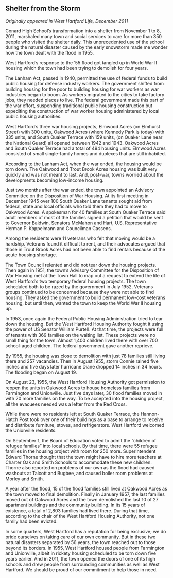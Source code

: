 ## Shelter from the Storm {-}

*Originally appeared in West Hartford Life, December 2011*

Conard High School’s transformation into a shelter from November 1 to 8, 2011, marshaled many town and social services to care for more than 350 people who visited the shelter daily. This unprecedented use of the school during the natural disaster caused by the early snowstorm made me wonder how the town dealt with the flood in 1955.

West Hartford’s response to the ’55 flood got tangled up in World War II housing which the town had been trying to demolish for four years.

The Lanham Act, passed in 1940, permitted the use of federal funds to build public housing for defense industry workers. The government shifted from building housing for the poor to building housing for war workers as war industries began to boom. As workers migrated to the cities to take factory jobs, they needed places to live. The federal government made this part of the war effort, suspending traditional public housing construction but expediting the construction of war worker housing administered by local public housing authorities.

West Hartford’s three war housing projects, Elmwood Acres (on Elmhurst Street) with 300 units, Oakwood Acres (where Kennedy Park is today) with 335 units, and South Quaker Terrace with 159 units, (on Quaker Lane near the National Guard) all opened between 1942 and 1943. Oakwood Acres and South Quaker Terrace had a total of 494 housing units. Elmwood Acres consisted of small single-family homes and duplexes that are still inhabited.

According to the Lanham Act, when the war ended, the housing would be torn down. The Oakwood and Trout Brook Acres housing was built very quickly and was not meant to last. And, post-war, towns worried about the developments becoming low-income housing.

Just two months after the war ended, the town appointed an Advisory Committee on the Disposition of War Housing. At its first meeting in December 1945 over 100 South Quaker Lane tenants sought aid from federal, state and local officials who told them they had to move to Oakwood Acres. A spokesman for 40 families at South Quaker Terrace said adult members of most of the families signed a petition that would be sent to Governor Baldwin, Senators McMahon and Hart, U.S. Representative Herman P. Koppelmann and Councilman Cassens.

Among the residents were 11 veterans who felt that moving would be a hardship. Veterans found it difficult to rent, and their advocates argued that those in Trout Brook Acres had not been able to find rentals because of the acute housing shortage.

The Town Council relented and did not tear down the housing projects. Then again in 1951, the town’s Advisory Committee for the Disposition of War Housing met at the Town Hall to map out a request to extend the life of West Hartford’s two temporary federal housing projects. The town scheduled both to be razed by the government in July 1952. Veterans groups continued to be concerned because they were not able to find housing. They asked the government to build permanent low-cost veterans housing, but until then, wanted the town to keep the World War II housing up.

In 1953, once again the Federal Public Housing Administration tried to tear down the housing. But the West Hartford Housing Authority fought it using the power of US Senator William Purtell. At that time, the projects were full of tenants with 369 families on the waiting list. These projects were no small thing for the town. Almost 1,400 children lived there with over 700 school-aged children. The federal government gave another reprieve.

By 1955, the housing was close to demolition with just 78 families still living there and 257 vacancies. Then in August 1955, storm Connie rained five inches and five days later hurricane Diane dropped 14 inches in 34 hours. The flooding began on August 19.

On August 23, 1955, the West Hartford Housing Authority got permission to reopen the units in Oakwood Acres to house homeless families from Farmington and Unionville. Just five days later, 30 flood families moved in with 20 more families on the way. To be accepted into the housing project, all the evacuees needed was a letter from the Red Cross.

While there were no residents left at South Quaker Terrace, the Hannon-Hatch Post took over one of their buildings as a base to arrange to receive and distribute furniture, stoves, and refrigerators. West Hartford welcomed the Unionville residents.

On September 1, the Board of Education voted to admit the “children of refugee families” into local schools. By that time, there were 55 refugee families in the housing project with room for 250 more. Superintendent Edward Thorne thought that the town might have to hire more teachers at Charter Oak and Smith Schools to accommodate these new children. Thorne also reported on problems of our own as the flood had caused washouts at Talcott and Bugbee, and caused boiler room problems at Morley and Smith.

A year after the flood, 15 of the flood families still lived at Oakwood Acres as the town moved to final demolition. Finally in January 1957, the last families moved out of Oakwood Acres and the town demolished the last 10 of 27 apartment buildings and the community building. In its 15 years of existence, a total of 2,803 families had lived there. During that time, according to the chair of the West Hartford Housing Authority, not one family had been evicted.

In some quarters, West Hartford has a reputation for being exclusive; we do pride ourselves on taking care of our own community. But in these two natural disasters separated by 56 years, the town reached out to those beyond its borders. In 1955, West Hartford housed people from Farmington and Unionville, albeit in rickety housing scheduled to be torn down five years earlier. And in 2011, the town opened the doors of one of its high schools and drew people from surrounding communities as well as West Hartford. We should be proud of our commitment to help those in need.
